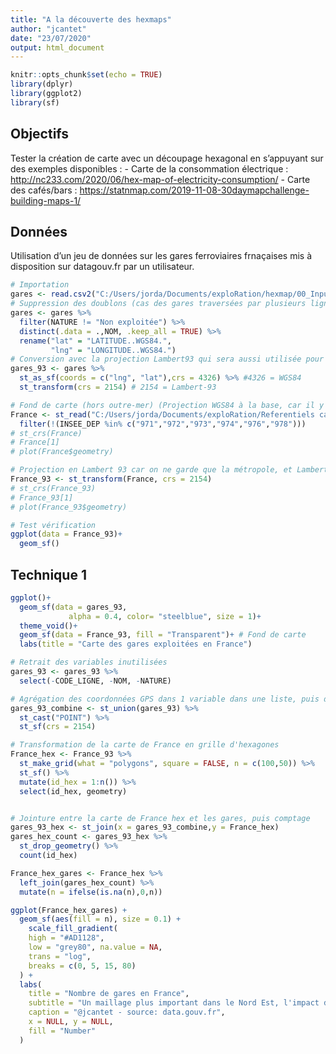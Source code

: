 ```yaml
---
title: "A la découverte des hexmaps"
author: "jcantet"
date: "23/07/2020"
output: html_document
---
```


```r
knitr::opts_chunk$set(echo = TRUE)
library(dplyr)
library(ggplot2)
library(sf)
```

## Objectifs
Tester la création de carte avec un découpage hexagonal en s'appuyant sur des exemples disponibles :
- Carte de la consommation électrique : <http://nc233.com/2020/06/hex-map-of-electricity-consumption/>
- Carte des cafés/bars : <https://statnmap.com/2019-11-08-30daymapchallenge-building-maps-1/>


## Données
Utilisation d'un jeu de données sur les gares ferroviaires frnaçaises mis à disposition sur datagouv.fr par un utilisateur.

```r
# Importation
gares <- read.csv2("C:/Users/jorda/Documents/exploRation/hexmap/00_Inputs/gares.csv")
# Suppression des doublons (cas des gares traversées par plusieurs lignes) et des gares non exploitées
gares <- gares %>%
  filter(NATURE != "Non exploitée") %>% 
  distinct(.data = .,NOM, .keep_all = TRUE) %>% 
  rename("lat" = "LATITUDE..WGS84.",
         "lng" = "LONGITUDE..WGS84.")
# Conversion avec la projection Lambert93 qui sera aussi utilisée pour le fond de carte
gares_93 <- gares %>% 
  st_as_sf(coords = c("lng", "lat"),crs = 4326) %>% #4326 = WGS84
  st_transform(crs = 2154) # 2154 = Lambert-93

# Fond de carte (hors outre-mer) (Projection WGS84 à la base, car il y a l'outre-mer également)
France <- st_read("C:/Users/jorda/Documents/exploRation/Referentiels cartographie/DEPARTEMENT.shp") %>% 
  filter(!(INSEE_DEP %in% c("971","972","973","974","976","978")))
# st_crs(France)
# France[1]
# plot(France$geometry)

# Projection en Lambert 93 car on ne garde que la métropole, et Lambert93 et la projection de référence pour la métropoe
France_93 <- st_transform(France, crs = 2154)
# st_crs(France_93)
# France_93[1]
# plot(France_93$geometry)

# Test vérification
ggplot(data = France_93)+
  geom_sf()

```

## Technique 1 

```r
ggplot()+
  geom_sf(data = gares_93, 
             alpha = 0.4, color= "steelblue", size = 1)+
  theme_void()+
  geom_sf(data = France_93, fill = "Transparent")+ # Fond de carte
  labs(title = "Carte des gares exploitées en France")


```

```r
# Retrait des variables inutilisées
gares_93 <- gares_93 %>%  
  select(-CODE_LIGNE, -NOM, -NATURE)

# Agrégation des coordonnées GPS dans 1 variable dans une liste, puis découpage en autant de lignes que de gares, puis transformation de la liste en format sf
gares_93_combine <- st_union(gares_93) %>% 
  st_cast("POINT") %>% 
  st_sf(crs = 2154)

# Transformation de la carte de France en grille d'hexagones
France_hex <- France_93 %>%
  st_make_grid(what = "polygons", square = FALSE, n = c(100,50)) %>% 
  st_sf() %>% 
  mutate(id_hex = 1:n()) %>% 
  select(id_hex, geometry)


# Jointure entre la carte de France hex et les gares, puis comptage
gares_93_hex <- st_join(x = gares_93_combine,y = France_hex)
gares_hex_count <- gares_93_hex %>% 
  st_drop_geometry() %>% 
  count(id_hex)

France_hex_gares <- France_hex %>% 
  left_join(gares_hex_count) %>% 
  mutate(n = ifelse(is.na(n),0,n))

ggplot(France_hex_gares) +
  geom_sf(aes(fill = n), size = 0.1) +
    scale_fill_gradient(
    high = "#AD1128",
    low = "grey80", na.value = NA,
    trans = "log", 
    breaks = c(0, 5, 15, 80)
  ) +
  labs(
    title = "Nombre de gares en France",
    subtitle = "Un maillage plus important dans le Nord Est, l'impact du relief",
    caption = "@jcantet - source: data.gouv.fr",
    x = NULL, y = NULL,
    fill = "Number"
  )

```

